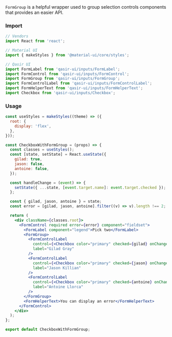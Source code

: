 
<Title>Checkboxes with FormGroup</Title>
<Subtitle><code>FormGroup</code> is a helpful wrapper used to group selection controls components that provides an easier API.</Subtitle>

### Import
```jsx
// Vendors
import React from 'react';

// Material UI
import { makeStyles } from '@material-ui/core/styles';

// Qasir UI
import FormLabel from 'qasir-ui/inputs/FormLabel';
import FormControl from 'qasir-ui/inputs/FormControl';
import FormGroup from 'qasir-ui/inputs/FormGroup';
import FormControlLabel from 'qasir-ui/inputs/FormControlLabel';
import FormHelperText from 'qasir-ui/inputs/FormHelperText';
import Checkbox from 'qasir-ui/inputs/Checkbox';
```

<h3 style={{marginBottom: 20}}>Usage</h3>
<CheckboxWithFormGroup />

```jsx
const useStyles = makeStyles((theme) => ({
  root: {
    display: 'flex',
  },
}));

const CheckboxWithFormGroup = (props) => {
  const classes = useStyles();
  const [state, setState] = React.useState({
    gilad: true,
    jason: false,
    antoine: false,
  });

  const handleChange = (event) => {
    setState({ ...state, [event.target.name]: event.target.checked });
  };

  const { gilad, jason, antoine } = state;
  const error = [gilad, jason, antoine].filter((v) => v).length !== 2;

  return (
    <div className={classes.root}>
      <FormControl required error={error} component="fieldset">
        <FormLabel component="legend">Pick two</FormLabel>
        <FormGroup>
          <FormControlLabel
            control={<Checkbox color="primary" checked={gilad} onChange={handleChange} name="gilad" />}
            label="Gilad Gray"
          />
          <FormControlLabel
            control={<Checkbox color="primary" checked={jason} onChange={handleChange} name="jason" />}
            label="Jason Killian"
          />
          <FormControlLabel
            control={<Checkbox color="primary" checked={antoine} onChange={handleChange} name="antoine" />}
            label="Antoine Llorca"
          />
        </FormGroup>
        <FormHelperText>You can display an error</FormHelperText>
      </FormControl>
    </div>
  );
};

export default CheckboxWithFormGroup;
```